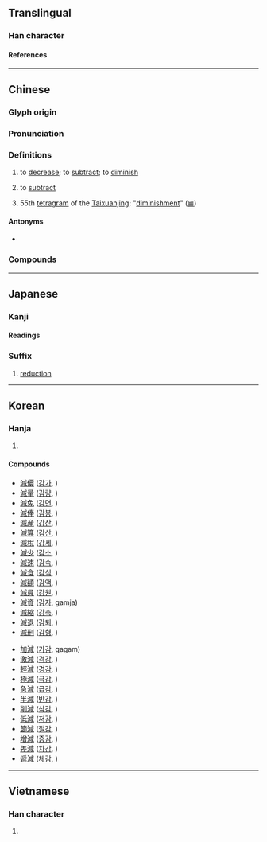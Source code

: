 {{also|减}}
{{character info/new}}
==Translingual==

===Han character===
{{Han char|rn=85|rad=水|as=09|sn=12|four=33150|canj=EIHR|ids=⿰氵咸}}

====References====
{{Han ref|kx=0633.420|dkj=17759|dj=1040.020|hdz=31671.070|uh=6E1B}}

----

==Chinese==
{{zh-forms|s=减}}

===Glyph origin===
{{Han etym}}

===Pronunciation===
{{zh-pron
|m=jiǎn
|m-s=
|c=gaam2
|c-t=
|g=
|h=pfs=kám
|j=
|mb=
|md=
|mn=kiám/qz,xm:kám
|mn_note=kiám - vernacular; kám - literary; kiám - literary (Zhangzhou)
|mn-t=giam2
|w=
|x=
|mc=y
|oc=y
|cat=v
}}

===Definitions===
{{zh-hanzi}}

# to [[decrease]]; to [[subtract]]; to [[diminish]]
# {{lb|zh|arithmetic}} to [[subtract]]
# 55th [[tetragram]] of the [[Taixuanjing]]; "[[diminishment]]" ([[𝌼]])

====Antonyms====
* {{zh-l|加|to add}}

===Compounds===
{{zh-der|減筆字|減肥|減半|減產|減充血劑|減除|減低|減掉|減毒活疫苗|減額|減法|減俸|減幅|減負|減號|減河|減核|減緩|減計|減價|減慢|減免|減摩|減排|減輕|減去|減卻|減弱|減色|減色法|減殺|減少|減聲器|減實|減數|減數分裂|減稅|減速|減速度|減速副翼|減速火箭|減速劑|減速器|減速傘|減速運動|減損|減縮|減碳|減退|減息|減薪|減刑|減削|減壓|減壓表|減壓病|減壓程序|減壓時間表|減壓症|減搖鰭|減益|減員|減災|減噪|減振|減震|減震器|減震鞋|減妝|減租減息}}

{{zh-cat|Arithmetic|Elementary}}

----

==Japanese==

===Kanji===
{{ja-kanji|grade=5|rs=水09}}

====Readings====
{{ja-readings
|goon=けん, げん
|kanon=かん
|kun=へ-る, へ-らす
}}

===Suffix===
{{ja-pos|suffix|げん}}

# [[reduction]]

----

==Korean==

===Hanja===
{{ko-hanja|hangeul=감|eumhun=|rv=gam|mr=kam|y=kam}}

# {{defn|lang=ko|sort=水09}}

====Compounds====
{{top2}}
* [[減價]] ([[감가]], )
* [[減量]] ([[감량]], )
* [[減免]] ([[감면]], )
* [[減俸]] ([[감봉]], )
* [[減産]] ([[감산]], )
* [[減算]] ([[감산]], )
* [[減稅]] ([[감세]], )
* [[減少]] ([[감소]], )
* [[減速]] ([[감속]], )
* [[減食]] ([[감식]], )
* [[減額]] ([[감액]], )
* [[減員]] ([[감원]], )
* [[減資]] ([[감자]], gamja)
* [[減縮]] ([[감축]], )
* [[減退]] ([[감퇴]], )
* [[減刑]] ([[감형]], )
{{mid2}}
* [[加減]] ([[가감]], gagam)
* [[激減]] ([[격감]], )
* [[輕減]] ([[경감]], )
* [[極減]] ([[극감]], )
* [[急減]] ([[급감]], )
* [[半減]] ([[반감]], )
* [[削減]] ([[삭감]], )
* [[低減]] ([[저감]], )
* [[節減]] ([[절감]], )
* [[增減]] ([[증감]], )
* [[差減]] ([[차감]], )
* [[遞減]] ([[체감]], )
{{bottom}}

----

==Vietnamese==

===Han character===
{{vi-hantu|[[giảm]], [[dởm]], [[xảm]]|rs=水09}}

# {{defn|lang=vi|sort=水09}}